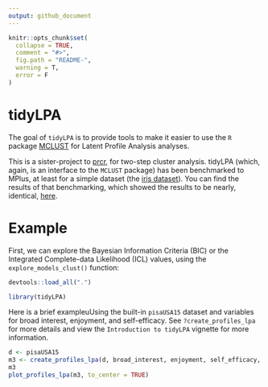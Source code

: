 ```yaml
---
output: github_document
---
```


<!-- README.md is generated from README.Rmd. Please edit that file -->

```r
knitr::opts_chunk$set(
  collapse = TRUE,
  comment = "#>",
  fig.path = "README-",
  warning = T, 
  error = F
)
```

# tidyLPA

The goal of `tidyLPA` is to provide tools to make it easier to use the `R` package [MCLUST](http://www.stat.washington.edu/mclust/) for Latent Profile Analysis analyses.

This is a sister-project to [prcr](https://github.com/jrosen48/prcr), for two-step cluster analysis. 
tidyLPA (which, again, is an interface to the `MCLUST` package) has been benchmarked to MPlus, at least for a simple dataset (the [iris dataset](https://en.wikipedia.org/wiki/Iris_flower_data_set)). You can find the results of that benchmarking, which showed the results to be nearly, identical, [here](https://jrosen48.github.io/blog/comparing-mplus-and-mclust-output/). 

# Example

First, we can explore the Bayesian Information Criteria (BIC) or the Integrated Complete-data Likelihood (ICL) values, using the `explore_models_clust()` function:

```r
devtools::load_all(".")
```

```r
library(tidyLPA)
```

Here is a brief exampleuUsing the built-in `pisaUSA15` dataset and variables for broad interest, enjoyment, and self-efficacy. See `?create_profiles_lpa` for more details and view the `Introduction to tidyLPA` vignette for more information.

```r
d <- pisaUSA15
m3 <- create_profiles_lpa(d, broad_interest, enjoyment, self_efficacy, n_profiles = 4, model = 2)
m3
plot_profiles_lpa(m3, to_center = TRUE)
```
